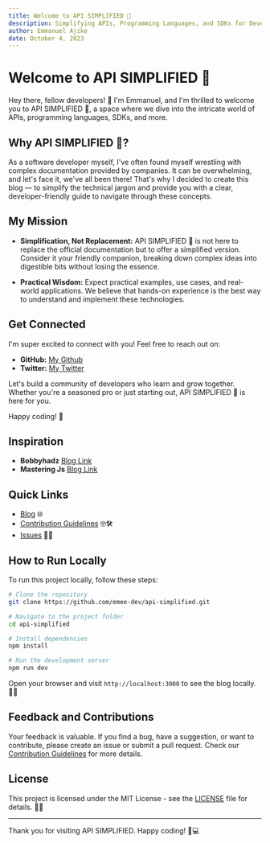 ```yaml
---
title: Welcome to API SIMPLIFIED 🚀
description: Simplifying APIs, Programming Languages, and SDKs for Developers
author: Emmanuel Ajike
date: October 4, 2023
---
```


# Welcome to API SIMPLIFIED 🚀

Hey there, fellow developers! 👋 I'm Emmanuel, and I'm thrilled to welcome you to API SIMPLIFIED 🚀, a space where we dive into the intricate world of APIs, programming languages, SDKs, and more.

## Why API SIMPLIFIED 🚀?

As a software developer myself, I've often found myself wrestling with complex documentation provided by companies.
It can be overwhelming, and let's face it, we've all been there! That's why I decided to create this blog — to simplify the technical jargon and provide you with a clear, developer-friendly guide to navigate through these concepts.

## My Mission

- **Simplification, Not Replacement:** API SIMPLIFIED 🚀 is not here to replace the official documentation but to offer a simplified version. Consider it your friendly companion, breaking down complex ideas into digestible bits without losing the essence.

- **Practical Wisdom:** Expect practical examples, use cases, and real-world applications. We believe that hands-on experience is the best way to understand and implement these technologies.

## Get Connected

I'm super excited to connect with you! Feel free to reach out on:

- **GitHub:** [My Github](https://github.com/emee-dev/)
- **Twitter:** [My Twitter](https://twitter.com/___emee_)

Let's build a community of developers who learn and grow together. Whether you're a seasoned pro or just starting out, API SIMPLIFIED 🚀 is here for you.

Happy coding! 🚀

## Inspiration

- **Bobbyhadz** [Blog Link](https://bobbyhadz.com/blog/typescript-no-overload-matches-this-call)
- **Mastering Js** [Blog Link](https://masteringjs.io/mongoose)

## Quick Links

- [Blog](https://yourblogurl.com) 🌐
- [Contribution Guidelines](CONTRIBUTING.md) 🤓🛠️
- [Issues](https://github.com/yourusername/api-simplified/issues) 🐛👀

## How to Run Locally

To run this project locally, follow these steps:

```bash
# Clone the repository
git clone https://github.com/emee-dev/api-simplified.git

# Navigate to the project folder
cd api-simplified

# Install dependencies
npm install

# Run the development server
npm run dev
```

Open your browser and visit `http://localhost:3000` to see the blog locally. 🚀🌐

## Feedback and Contributions

Your feedback is valuable. If you find a bug, have a suggestion, or want to contribute, please create an issue or submit a pull request. Check our [Contribution Guidelines](CONTRIBUTING.md) for more details.

## License

This project is licensed under the MIT License - see the [LICENSE](LICENSE) file for details. 📄📝

---

Thank you for visiting API SIMPLIFIED. Happy coding! 🎉💻
